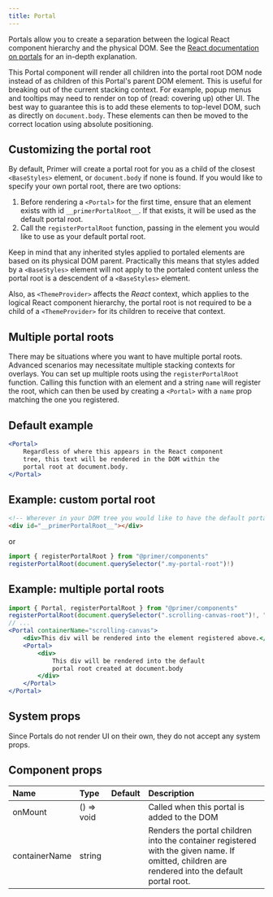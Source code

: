 ```yaml
---
title: Portal
---
```



Portals allow you to create a separation between the logical React component hierarchy and the physical DOM. See the [React documentation on portals](https://reactjs.org/docs/portals.html) for an in-depth explanation.

This Portal component will render all children into the portal root DOM node instead of as children of this Portal's parent DOM element. This is useful for breaking out of the current stacking context. For example, popup menus and tooltips may need to render on top of (read: covering up) other UI. The best way to guarantee this is to add these elements to top-level DOM, such as directly on `document.body`. These elements can then be moved to the correct location using absolute positioning.

## Customizing the portal root

By default, Primer will create a portal root for you as a child of the closest `<BaseStyles>` element, or `document.body` if none is found. If you would like to specify your own portal root, there are two options:

1. Before rendering a `<Portal>` for the first time, ensure that an element exists with id `__primerPortalRoot__`. If that exists, it will be used as the default portal root.
2. Call the `registerPortalRoot` function, passing in the element you would like to use as your default portal root.

Keep in mind that any inherited styles applied to portaled elements are based on its physical DOM parent. Practically this means that styles added by a `<BaseStyles>` element will not apply to the portaled content unless the portal root is a descendent of a `<BaseStyles>` element.

Also, as `<ThemeProvider>` affects the _React_ context, which applies to the logical React component hierarchy, the portal root is not required to be a child of a `<ThemeProvider>` for its children to receive that context.

## Multiple portal roots
There may be situations where you want to have multiple portal roots. Advanced scenarios may necessitate multiple stacking contexts for overlays. You can set up multiple roots using the `registerPortalRoot` function. Calling this function with an element and a string `name` will register the root, which can then be used by creating a `<Portal>` with a `name` prop matching the one you registered.

## Default example

```jsx
<Portal>
    Regardless of where this appears in the React component 
    tree, this text will be rendered in the DOM within the 
    portal root at document.body.
</Portal>
```

## Example: custom portal root

```html
<!-- Wherever in your DOM tree you would like to have the default portal root -->
<div id="__primerPortalRoot__"></div>
```
or
```js
import { registerPortalRoot } from "@primer/components"
registerPortalRoot(document.querySelector(".my-portal-root")!)
```

## Example: multiple portal roots
```jsx
import { Portal, registerPortalRoot } from "@primer/components"
registerPortalRoot(document.querySelector(".scrolling-canvas-root")!, "scrolling-canvas")
// ...
<Portal containerName="scrolling-canvas">
    <div>This div will be rendered into the element registered above.</div>
    <Portal>
        <div>
            This div will be rendered into the default
            portal root created at document.body
        </div>
    </Portal>
</Portal>
```

## System props

Since Portals do not render UI on their own, they do not accept any system props.

## Component props

| Name | Type | Default | Description |
| :- | :- | :-: | :- |
| onMount | () => void | | Called when this portal is added to the DOM |
| containerName | string | | Renders the portal children into the container registered with the given name. If omitted, children are rendered into the default portal root. |
